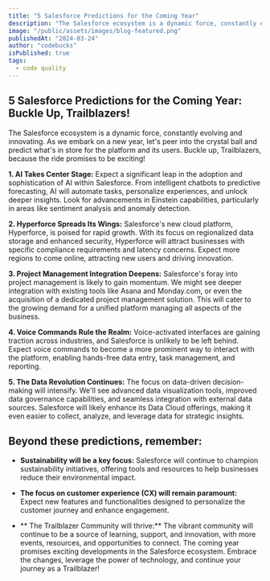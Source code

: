 ```yaml
---
title: "5 Salesforce Predictions for the Coming Year"
description: "The Salesforce ecosystem is a dynamic force, constantly evolving and innovating. As we embark on a new year, let's peer into the crystal ball and predict what's in store for the platform and its users. Buckle up, Trailblazers, because the ride promises to be exciting!"
image: "/public/assets/images/blog-featured.png"
publishedAt: "2024-03-24"
author: "codebucks"
isPublished: true
tags:
  - code quality
---
```


## 5 Salesforce Predictions for the Coming Year: Buckle Up, Trailblazers!

The Salesforce ecosystem is a dynamic force, constantly evolving and innovating. As we embark on a new year, let's peer into the crystal ball and predict what's in store for the platform and its users. Buckle up, Trailblazers, because the ride promises to be exciting!

**1. AI Takes Center Stage:** Expect a significant leap in the adoption and sophistication of AI within Salesforce. From intelligent chatbots to predictive forecasting, AI will automate tasks, personalize experiences, and unlock deeper insights. Look for advancements in Einstein capabilities, particularly in areas like sentiment analysis and anomaly detection.

**2. Hyperforce Spreads Its Wings:** Salesforce's new cloud platform, Hyperforce, is poised for rapid growth. With its focus on regionalized data storage and enhanced security, Hyperforce will attract businesses with specific compliance requirements and latency concerns. Expect more regions to come online, attracting new users and driving innovation.

**3. Project Management Integration Deepens:** Salesforce's foray into project management is likely to gain momentum. We might see deeper integration with existing tools like Asana and Monday.com, or even the acquisition of a dedicated project management solution. This will cater to the growing demand for a unified platform managing all aspects of the business.

**4. Voice Commands Rule the Realm:** Voice-activated interfaces are gaining traction across industries, and Salesforce is unlikely to be left behind. Expect voice commands to become a more prominent way to interact with the platform, enabling hands-free data entry, task management, and reporting.

**5. The Data Revolution Continues:** The focus on data-driven decision-making will intensify. We'll see advanced data visualization tools, improved data governance capabilities, and seamless integration with external data sources. Salesforce will likely enhance its Data Cloud offerings, making it even easier to collect, analyze, and leverage data for strategic insights.

## Beyond these predictions, remember:

- **Sustainability will be a key focus:** Salesforce will continue to champion sustainability initiatives, offering tools and resources to help businesses reduce their environmental impact.

- **The focus on customer experience (CX) will remain paramount:** Expect new features and functionalities designed to personalize the customer journey and enhance engagement.

- ** The Trailblazer Community will thrive:** The vibrant community will continue to be a source of learning, support, and innovation, with more events, resources, and opportunities to connect.
  The coming year promises exciting developments in the Salesforce ecosystem. Embrace the changes, leverage the power of technology, and continue your journey as a Trailblazer!
